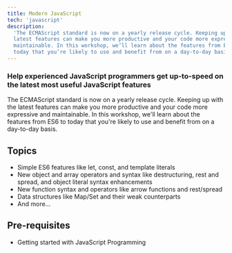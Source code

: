 ```yaml
---
title: Modern JavaScript
tech: 'javascript'
description:
  'The ECMAScript standard is now on a yearly release cycle. Keeping up with the
  latest features can make you more productive and your code more expressive and
  maintainable. In this workshop, we’ll learn about the features from ES6 to
  today that you’re likely to use and benefit from on a day-to-day basis.'
---
```


### Help experienced JavaScript programmers get up-to-speed on the latest most useful JavaScript features

The ECMAScript standard is now on a yearly release cycle. Keeping up with the
latest features can make you more productive and your code more expressive and
maintainable. In this workshop, we'll learn about the features from ES6 to today
that you're likely to use and benefit from on a day-to-day basis.

## Topics

- Simple ES6 features like let, const, and template literals
- New object and array operators and syntax like destructuring, rest and spread,
  and object literal syntax enhancements
- New function syntax and operators like arrow functions and rest/spread
- Data structures like Map/Set and their weak counterparts
- And more…

## Pre-requisites

- Getting started with JavaScript Programming
